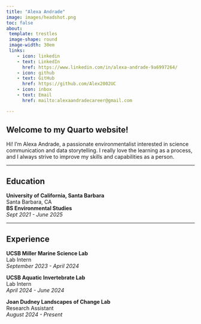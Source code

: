 ```yaml
---
title: "Alexa Andrade"
image: images/headshot.png 
toc: false
about: 
 template: trestles
 image-shape: round
 image-width: 30em
 links:
    - icon: linkedin
    - text: LinkedIn
      href: https://www.linkedin.com/in/alexa-andrade-9a6997264/
    - icon: github
    - text: GitHub
      href: https://github.com/Alex2002UC 
    - icon: inbox
    - text: Email
      href: mailto:alexaandradecareer@gmail.com 

---
```


## Welcome to my Quarto website!

Hi! I’m Alexa Andrade, a passionate environmentalist interested in science communication and data storytelling. I really love the learning as a process, and I always strive to improve my skills and capabilities as a person.

------------------------------------------------------------------------

## Education

**University of California, Santa Barbara**  
Santa Barbara, CA  
**BS Environmental Studies**  
*Sept 2021 - June 2025*

------------------------------------------------------------------------

## Experience

**UCSB Miller Marine Science Lab**  
Lab Intern  
*September 2023 - April 2024*

**UCSB Aquatic Invertebrate Lab**  
Lab Intern  
*April 2024 - June 2024*

**Joan Dudney Landscapes of Change Lab**  
Research Assistant  
*August 2024 - Present*



